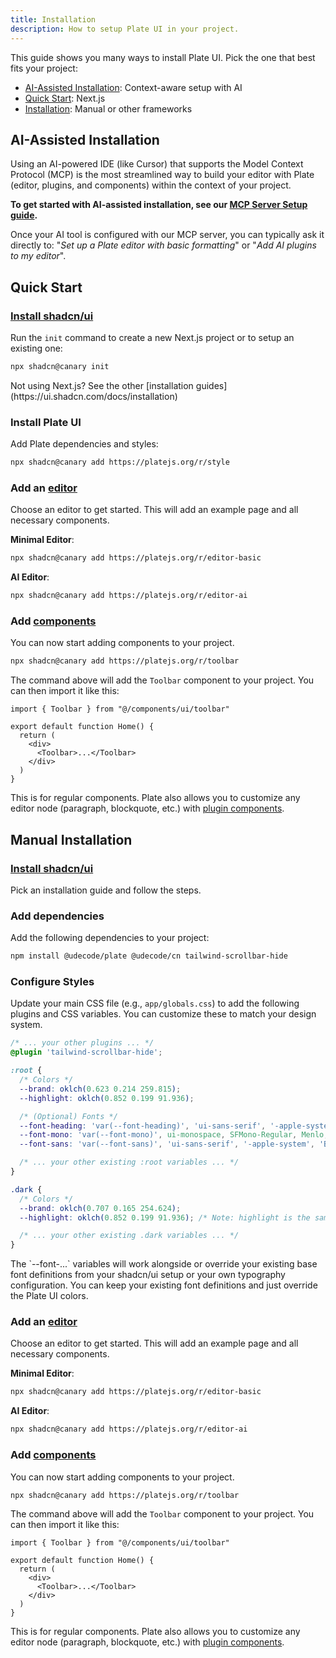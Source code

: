 ```yaml
---
title: Installation
description: How to setup Plate UI in your project.
---
```


This guide shows you many ways to install Plate UI. Pick the one that best fits your project:

- [AI-Assisted Installation](#ai-assisted-installation): Context-aware setup with AI
- [Quick Start](#quick-start): Next.js
- [Installation](#installation): Manual or other frameworks

## AI-Assisted Installation

Using an AI-powered IDE (like Cursor) that supports the Model Context Protocol (MCP) is the most streamlined way to build your editor with Plate (editor, plugins, and components) within the context of your project.

**To get started with AI-assisted installation, see our [MCP Server Setup guide](/docs/components/mcp).**

Once your AI tool is configured with our MCP server, you can typically ask it directly to:
"_Set up a Plate editor with basic formatting_" or "_Add AI plugins to my editor_".

## Quick Start

<Steps>

### [Install shadcn/ui](https://ui.shadcn.com/docs/installation)

Run the `init` command to create a new Next.js project or to setup an existing one:

```bash
npx shadcn@canary init
```

<Callout>
Not using Next.js? See the other [installation guides](https://ui.shadcn.com/docs/installation)
</Callout>

### Install Plate UI

Add Plate dependencies and styles:

```bash
npx shadcn@canary add https://platejs.org/r/style
```

### Add an [editor](/editors)

Choose an editor to get started. This will add an example page and all necessary components.

**Minimal Editor**:
```bash
npx shadcn@canary add https://platejs.org/r/editor-basic
```

**AI Editor**:
```bash
npx shadcn@canary add https://platejs.org/r/editor-ai
```

### Add [components](/components)

You can now start adding components to your project.

```bash
npx shadcn@canary add https://platejs.org/r/toolbar
```

The command above will add the `Toolbar` component to your project. You can then import it like this:

```tsx {1,6} showLineNumbers
import { Toolbar } from "@/components/ui/toolbar"

export default function Home() {
  return (
    <div>
      <Toolbar>...</Toolbar>
    </div>
  )
}
```

This is for regular components. Plate also allows you to customize any editor node (paragraph, blockquote, etc.) with [plugin components](/docs/plugin-components).

</Steps>

## Manual Installation

<Steps>

### [Install shadcn/ui](https://ui.shadcn.com/docs/installation)

Pick an installation guide and follow the steps.

### Add dependencies

Add the following dependencies to your project:

```bash
npm install @udecode/plate @udecode/cn tailwind-scrollbar-hide
```

### Configure Styles

Update your main CSS file (e.g., `app/globals.css`) to add the following plugins and CSS variables. You can customize these to match your design system.

```css
/* ... your other plugins ... */
@plugin 'tailwind-scrollbar-hide';

:root {
  /* Colors */
  --brand: oklch(0.623 0.214 259.815);
  --highlight: oklch(0.852 0.199 91.936);

  /* (Optional) Fonts */
  --font-heading: 'var(--font-heading)', 'ui-sans-serif', '-apple-system', 'BlinkMacSystemFont', 'Segoe UI Variable Display', 'Segoe UI', 'Helvetica', 'Apple Color Emoji', 'Arial', 'sans-serif', 'Segoe UI Emoji', 'Segoe UI Symbol', 'Noto Color Emoji';
  --font-mono: 'var(--font-mono)', ui-monospace, SFMono-Regular, Menlo, Monaco, Consolas, 'Liberation Mono', 'Courier New', monospace;
  --font-sans: 'var(--font-sans)', 'ui-sans-serif', '-apple-system', 'BlinkMacSystemFont', 'Segoe UI Variable Display', 'Segoe UI', 'Helvetica', 'Apple Color Emoji', 'Arial', 'sans-serif', 'Segoe UI Emoji', 'Segoe UI Symbol', 'Noto Color Emoji';

  /* ... your other existing :root variables ... */
}

.dark {
  /* Colors */
  --brand: oklch(0.707 0.165 254.624);
  --highlight: oklch(0.852 0.199 91.936); /* Note: highlight is the same for light/dark in the base 'plate' style */

  /* ... your other existing .dark variables ... */
}
```

<Callout>
The `--font-...` variables will work alongside or override your existing base font definitions from your shadcn/ui setup or your own typography configuration. You can keep your existing font definitions and just override the Plate UI colors.
</Callout>

### Add an [editor](/editors)

Choose an editor to get started. This will add an example page and all necessary components.

**Minimal Editor**:
```bash
npx shadcn@canary add https://platejs.org/r/editor-basic
```

**AI Editor**:
```bash
npx shadcn@canary add https://platejs.org/r/editor-ai
```

### Add [components](/components)

You can now start adding components to your project.

```bash
npx shadcn@canary add https://platejs.org/r/toolbar
```

The command above will add the `Toolbar` component to your project. You can then import it like this:

```tsx {1,6} showLineNumbers
import { Toolbar } from "@/components/ui/toolbar"

export default function Home() {
  return (
    <div>
      <Toolbar>...</Toolbar>
    </div>
  )
}
```

This is for regular components. Plate also allows you to customize any editor node (paragraph, blockquote, etc.) with [plugin components](/docs/plugin-components).


</Steps>